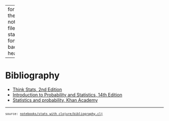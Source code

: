 
---
format:
  html:
    toc: true
    toc-depth: 4
    theme: [cosmo, notebooks/custom.scss]
    output-file: stats_with_clojure.bibliography.html
fontsize: 0.9em
code-block-background: true
include-in-header: {text: '<link rel = "icon" href = "data:," />'}

---
<style></style><style>.printedClojure .sourceCode {
  background-color: transparent;
  border-style: none;
}
</style><style>.clay-limit-image-width .clay-image {max-width: 100%}
</style>
<script src="stats_with_clojure.bibliography_files/md-default0.js" type="text/javascript"></script><script src="stats_with_clojure.bibliography_files/md-default1.js" type="text/javascript"></script>

# Bibliography

- [Think Stats, 2nd Edition](https://greenteapress.com/wp/think-stats-2e/)
- [Introduction to Probability and Statistics, 14th Edition](https://www.amazon.com/Introduction-Probability-Statistics-William-Mendenhall/dp/1133103758)
- [Statistics and probability, Khan Academy](https://www.khanacademy.org/math/statistics-probability)



```{=html}
<div style="background-color:grey;height:2px;width:100%;"></div>
```



```{=html}
<div><pre><small><small>source: <a href="https://github.com/scicloj/stats-with-clojure/blob/main/notebooks/stats_with_clojure/bibliography.clj">notebooks/stats_with_clojure/bibliography.clj</a></small></small></pre></div>
```
